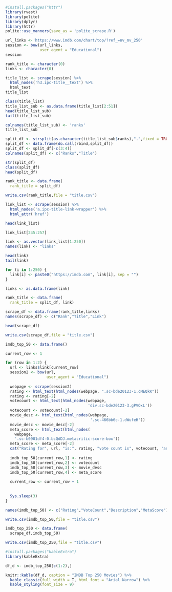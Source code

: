 ```r
#install.packages("httr")
library(rvest)
library(polite)
library(dplyr)
library(httr)
polite::use_manners(save_as = 'polite_scrape.R')
```

```r
url_links <-'https://www.imdb.com/chart/top/?ref_=nv_mv_250'
session <- bow(url_links,
               user_agent = "Educational")
session
```

```r
rank_title <- character(0)
links <- character(0)
```

```r
title_list <- scrape(session) %>%
  html_nodes('h3.ipc-title__text') %>% 
  html_text
title_list
```

```r
class(title_list)
title_list_sub <- as.data.frame(title_list[2:51])
head(title_list_sub)
tail(title_list_sub)

```

```r
colnames(title_list_sub) <- 'ranks'
title_list_sub
```

```r
split_df <- strsplit(as.character(title_list_sub$ranks),".",fixed = TRUE)
split_df <- data.frame(do.call(rbind,split_df))
split_df <- split_df[-c(3:4)] 
colnames(split_df) <- c("Ranks","Title")
```

```r
str(split_df) 
class(split_df)
head(split_df)

rank_title <- data.frame(
  rank_title = split_df)

write.csv(rank_title,file = "title.csv")
```

```r
link_list <- scrape(session) %>%
  html_nodes('a.ipc-title-link-wrapper') %>% 
  html_attr('href') 

head(link_list)
```

```r
link_list[245:257]

link <- as.vector(link_list[1:250])
names(link) <- "links"

head(link)
tail(link)
```

```r
for (i in 1:250) {
  link[i] <- paste0("https://imdb.com", link[i], sep = "")
}
```

```r
links <- as.data.frame(link)

rank_title <- data.frame(
  rank_title = split_df, link)
```

```r
scrape_df <- data.frame(rank_title,links)
names(scrape_df) <- c("Rank","Title","Link")

head(scrape_df)

```

```r
write.csv(scrape_df,file = "title.csv")
```

```r
imdb_top_50 <- data.frame()

current_row <- 1
```

```r
for (row in 1:2) {
  url <- links$link[current_row]
  session2 <- bow(url,
                  user_agent = "Educational")
  
  webpage <- scrape(session2)
  rating <- html_text(html_nodes(webpage, ".sc-bde20123-1.cMEQkK"))
  rating <- rating[-2]
  votecount <- html_text(html_nodes(webpage,
                                    'div.sc-bde20123-3.gPVQxL'))
  votecount <- votecount[-2]
  movie_desc <- html_text(html_nodes(webpage, 
                                     '.sc-466bb6c-1.dWufeH'))
  movie_desc <- movie_desc[-2]
  meta_score <- html_text(html_nodes(
    webpage,
    '.sc-b0901df4-0.bcQdDJ.metacritic-score-box'))
  meta_score <- meta_score[-2]
  cat("Rating for", url, "is:", rating, "vote count is", votecount, 'and metascore is',meta_score, "\n")
  
  imdb_top_50[current_row,1] <- rating
  imdb_top_50[current_row,2] <- votecount
  imdb_top_50[current_row,3] <- movie_desc
  imdb_top_50[current_row,4] <- meta_score
  
  current_row <- current_row + 1
  
  
  Sys.sleep(3)
}
```

```r
names(imdb_top_50) <- c("Rating","VoteCount","Description","MetaScore")

write.csv(imdb_top_50,file = "title.csv")
```

```r
imdb_top_250 <- data.frame(
  scrape_df,imdb_top_50)

write.csv(imdb_top_250,file = "title.csv")

```

```r
#install.packages("kableExtra")
library(kableExtra)

df_d <- imdb_top_250[c(1:2),]

knitr::kable(df_d, caption = "IMDB Top 250 Movies") %>%
  kable_classic(full_width = T, html_font = "Arial Narrow") %>%
  kable_styling(font_size = 9)
```